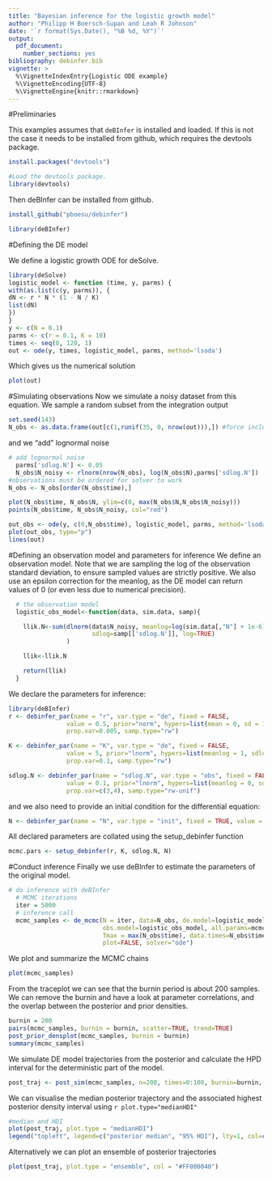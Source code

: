 ```yaml
---
title: "Bayesian inference for the logistic growth model"
author: "Philipp H Boersch-Supan and Leah R Johnson"
date: '`r format(Sys.Date(), "%B %d, %Y")`'
output: 
  pdf_document: 
    number_sections: yes
bibliography: debinfer.bib
vignette: >
  %\VignetteIndexEntry{Logistic ODE example}
  %\VignetteEncoding{UTF-8}
  %\VignetteEngine{knitr::rmarkdown}
---
```


#Preliminaries

This examples assumes that `deBInfer` is installed and loaded. If this is not the case it needs to be installed from github, which requires the devtools package.
```r
install.packages("devtools")
```
```r
#Load the devtools package.
library(devtools)
```

Then deBInfer can be installed from github.
```r
install_github("pboesu/debinfer")
```
```r
library(deBInfer)
```

#Defining the DE model

We define a logistic growth ODE for deSolve.

```r
library(deSolve)
logistic_model <- function (time, y, parms) {
with(as.list(c(y, parms)), {
dN <- r * N * (1 - N / K)
list(dN)
})
}
y <- c(N = 0.1)
parms <- c(r = 0.1, K = 10)
times <- seq(0, 120, 1)
out <- ode(y, times, logistic_model, parms, method='lsoda')
```

Which gives us the numerical solution

```r
plot(out)
```

#Simulating observations
Now we simulate a noisy dataset from this equation. We sample a random subset from the integration output 

```r
set.seed(143)
N_obs <- as.data.frame(out[c(1,runif(35, 0, nrow(out))),]) #force include the first time-point (t=0)

```
and we "add" lognormal noise 
```r
# add lognormal noise
  parms['sdlog.N'] <- 0.05
  N_obs$N_noisy <- rlnorm(nrow(N_obs), log(N_obs$N),parms['sdlog.N'])
#observations must be ordered for solver to work
N_obs <- N_obs[order(N_obs$time),]

plot(N_obs$time, N_obs$N, ylim=c(0, max(N_obs$N,N_obs$N_noisy)))
points(N_obs$time, N_obs$N_noisy, col="red")

out_obs <- ode(y, c(0,N_obs$time), logistic_model, parms, method='lsoda')
plot(out_obs, type="p")
lines(out)
```

#Defining an observation model and parameters for inference
We define an observation model. Note that we are sampling the log of the observation standard deviation, to ensure sampled values are strictly positive.
We also use an epsilon correction for the meanlog, as the DE model can return values of 0 (or even less due to numerical precision). 
```r
  # the observation model
  logistic_obs_model<-function(data, sim.data, samp){

    llik.N<-sum(dlnorm(data$N_noisy, meanlog=log(sim.data[,"N"] + 1e-6), 
                       sdlog=samp[['sdlog.N']], log=TRUE)
                )

    llik<-llik.N

    return(llik)
  }

```

We declare the parameters for inference:
```r
library(deBInfer)
r <- debinfer_par(name = "r", var.type = "de", fixed = FALSE,
                value = 0.5, prior="norm", hypers=list(mean = 0, sd = 1),
                prop.var=0.005, samp.type="rw")

K <- debinfer_par(name = "K", var.type = "de", fixed = FALSE,
                value = 5, prior="lnorm", hypers=list(meanlog = 1, sdlog = 1),
                prop.var=0.1, samp.type="rw")

sdlog.N <- debinfer_par(name = "sdlog.N", var.type = "obs", fixed = FALSE,
                value = 0.1, prior="lnorm", hypers=list(meanlog = 0, sdlog = 1),
                prop.var=c(3,4), samp.type="rw-unif")
```

and we also need to provide an initial condition for the differential equation:
```r
N <- debinfer_par(name = "N", var.type = "init", fixed = TRUE, value = 0.1)
```
All declared parameters are collated using the setup_debinfer function
```r
mcmc.pars <- setup_debinfer(r, K, sdlog.N, N)
```

#Conduct inference
Finally we use deBInfer to estimate the parameters of the original model.
```r
# do inference with deBInfer
  # MCMC iterations
  iter = 5000
  # inference call
  mcmc_samples <- de_mcmc(N = iter, data=N_obs, de.model=logistic_model, 
                          obs.model=logistic_obs_model, all.params=mcmc.pars,
                          Tmax = max(N_obs$time), data.times=N_obs$time, cnt=iter+1, 
                          plot=FALSE, solver="ode")

```

We plot and summarize the MCMC chains
```r
plot(mcmc_samples)
```
From the traceplot we can see that the burnin period is about 200 samples. We can remove the burnin and have a look at parameter correlations, and the overlap between the posterior and prior densities.
```r
burnin = 200
pairs(mcmc_samples, burnin = burnin, scatter=TRUE, trend=TRUE)
post_prior_densplot(mcmc_samples, burnin = burnin)
summary(mcmc_samples)
```
We simulate DE model trajectories from the posterior and calculate the HPD interval for the deterministic part of the model.

```r
post_traj <- post_sim(mcmc_samples, n=200, times=0:100, burnin=burnin, output = 'all')
```

We can visualise the median posterior trajectory and the associated highest posterior density interval using `r plot.type="medianHDI"` 
```r
#median and HDI
plot(post_traj, plot.type = "medianHDI")
legend("topleft", legend=c("posterior median", "95% HDI"), lty=1, col=c("red","grey"))

```
Alternatively we can plot an ensemble of posterior trajectories
```r
plot(post_traj, plot.type = "ensemble", col = "#FF000040")
```

